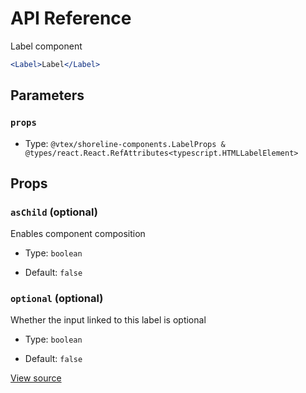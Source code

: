 # API Reference

Label component

```jsx
<Label>Label</Label>
```

## Parameters

### `props`

- Type: `@vtex/shoreline-components.LabelProps & @types/react.React.RefAttributes<typescript.HTMLLabelElement>`

## Props

### `asChild` (optional)

Enables component composition

- Type: `boolean`

- Default: `false`

### `optional` (optional)

Whether the input linked to this label is optional

- Type: `boolean`

- Default: `false`

[View source](https://github.com/vtex/shoreline/blob/2295b7d78/packages/components/src/label/label.tsx#L21)
